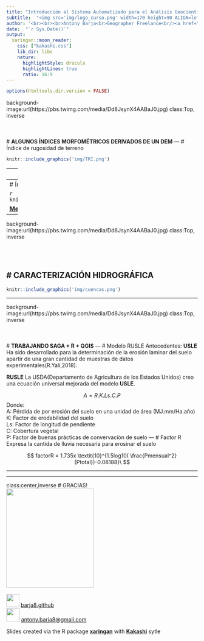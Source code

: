 ```yaml
---
title: "Introducción al Sistema Automatizado para el Análisis Geocientífico"
subtitle:  "<img src='img/logo_curso.png' width=170 height=90 ALIGN=left>"
author: '<br><br><br>Antony Barja<br>Geographer Freelance<br/><a href="https://barja8.github.io/" > barja8.github.io</a>'
date:  "`r Sys.Date()`"
output:
  xaringan::moon_reader:
    css: ["kakashi.css"]
    lib_dir: libs
    nature:
      highlightStyle: dracula
      highlightLines: true
      ratio: 16:9
---
```

```r
options(htmltools.dir.version = FALSE)
```

background-image:url(https://pbs.twimg.com/media/Dd8JsynX4AABaJ0.jpg)
class:Top, inverse
<br>
<br>
<br>
<br> 
# **ALGUNOS ÍNDICES MORFOMÉTRICOS DERIVADOS DE UN DEM**
---
# Índice de rugosidad de terreno
 
```r
knitr::include_graphics('img/TRI.png')
```
---
# Índice posición topográfica
 
```r
knitr::include_graphics('img/TPI.png')
```
---
# Índice de humedad topográfica
 
```r
knitr::include_graphics('img/TWI.png')
```

[**Metodologías**](https://opengeospatialdata.springeropen.com/articles/10.1186/s40965-019-0066-y/figures/4)

---
background-image:url(https://pbs.twimg.com/media/Dd8JsynX4AABaJ0.jpg)
class:Top, inverse
<br>
<br>
<br>
<br> 

# **CARACTERIZACIÓN HIDROGRÁFICA**
---

```r
knitr::include_graphics('img/cuencas.png')
```
---

background-image:url(https://pbs.twimg.com/media/Dd8JsynX4AABaJ0.jpg)
class:Top, inverse
<br>
<br>
<br>
<br> 
# **TRABAJANDO SAGA + R + QGIS**
---
# Modelo RUSLE
Antecedentes: 
**USLE** 
Ha sido desarrollado para la determinación de la erosión laminar del suelo apartir de una gran cantidad de muestras de datos experimentales(R.Yali,2018).

**RUSLE**
La USDA(Departamento de Agricultura de los Estados Unidos) creo una ecuación universal mejorada del modelo **USLE**.

$$
A = R.K.Ls.C.P
$$
Donde: 
<br>
A: Pérdida de por erosión del suelo en una unidad de área (MJ.mm/Ha.año) 
<br>
K: Factor de erodabilidad del suelo
<br>
Ls: Factor de longitud de pendiente
<br>
C: Cobertura vegetal 
<br>
P: Factor de buenas prácticas de convervación de suelo
---
# Factor R
Expresa la cantida de lluvia necesaria para erosinar el suelo

$$
factorR = 1.735x \textit{10}^{1.5log10( \frac{Pmensual^2}{Ptotal})-0.08188}\
$$

---

---
class:center,inverse
# GRACIAS!
<div>
 <img src="img/icon.png" width="230" height="260" style="float: none;"/>
<br/>
<br/>
<div>
<img src="img/git.jpg" width="34" height="34" style="float: none;" />
<a href="https://github.com/barja8" >barja8.github</a>
 </div>

<div>
 <img src="img/gmai.svg" width="35" height="35" style="float: none;" />
 <a href=mailto:"antony.barja8@gmail.com">antony.barja8@gmail.com</a>
 </div>

Slides created via the R package [**xaringan**](https://github.com/yihui/xaringan) with [**Kakashi**](https://github.com/malcolmbarrett/kakashi) sytle





